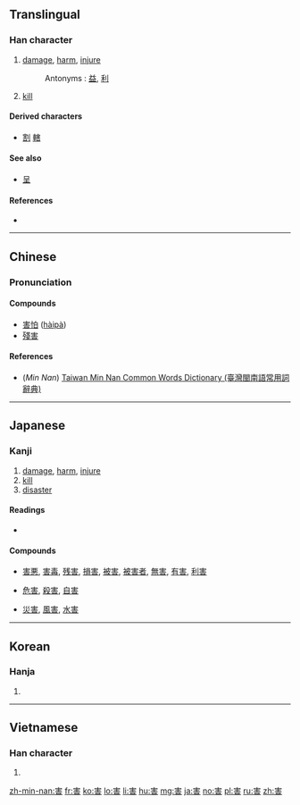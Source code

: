 {{also|呈}}
==Translingual==

===Han character===
{{Han char|rn=40|rad=宀|as=07|sn=10|four=30601|canj=十手十口 (JQJR), 十手一口 (JQMR)|ids=⿳宀丰口}}

# [[damage]], [[harm]], [[injure]]
#: Antonyms : [[益]], [[利]]
# [[kill]]

====Derived characters====
* [[割]] [[轄]]

====See also====
* [[呈]]

====References====
* {{Han ref|kx=0286.120|dkj=07165|dj=0565.090|hdz=20929.050|uh=5BB3|ud=23475|bh=AE60|bd=44640}}

----

==Chinese==
{{zh-forms}}

===Pronunciation===
{{zh-pron
|m=hài
|c=hoi6,hot3
|h=
|mn=hāi
|w=
|mc=y
|oc=y
|ma=Zh-hài.ogg
|cat=v
}}

====Compounds====
* [[害怕]] ([[hàipà]])
* [[殘害]]

====References====
*(''Min Nan'') [http://twblg.dict.edu.tw/holodict_new/result_detail.jsp?n_no=5899&curpage=1&sample=%E5%AE%B3&radiobutton=1&querytarget=1&limit=20&pagenum=2&rowcount=25 Taiwan Min Nan Common Words Dictionary (臺灣閩南語常用詞辭典)]

----

==Japanese==

===Kanji===
{{ja-kanji|grade=4|rs=宀07}}

# [[damage]], [[harm]], [[injure]]
# [[kill]]
# [[disaster]]

====Readings====
* {{ja-readings|goon=[[がい]] (gai)|kanon=[[かい]] (kai)|kun=[[そこなう]] ([[害なう]], sokonau), [[ころす]] (korosu), [[わざわい]] (wazawai)}}

====Compounds====
*{{sense|damage}} [[害悪]], [[害毒]], [[残害]], [[損害]], [[被害]], [[被害者]], [[無害]], [[有害]], [[利害]]
*{{sense|kill}} [[危害]], [[殺害]], [[自害]]
*{{sense|disaster}} [[災害]], [[風害]], [[水害]]

----

==Korean==

===Hanja===
{{ko-hanja|hangeul=[[해]], [[할]]|rv=hae, hal|mr=hae, hal}}

# {{defn|lang=ko|sort=宀07}}

----

==Vietnamese==

===Han character===
{{vi-hantu|hại|rs=宀07}}

# {{defn|lang=vi|sort=宀07}}

[[zh-min-nan:害]]
[[fr:害]]
[[ko:害]]
[[lo:害]]
[[li:害]]
[[hu:害]]
[[mg:害]]
[[ja:害]]
[[no:害]]
[[pl:害]]
[[ru:害]]
[[zh:害]]